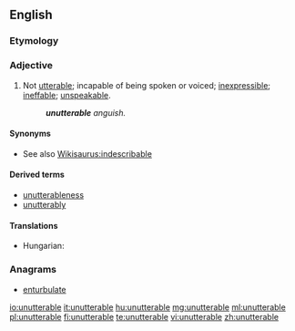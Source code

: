 ==English==

===Etymology===
{{prefix|un|utterable}}

===Adjective===
{{en-adj}}

# Not [[utterable]]; incapable of being spoken or voiced; [[inexpressible]]; [[ineffable]]; [[unspeakable]].
#: '''''unutterable''' anguish.''

====Synonyms====
* See also [[Wikisaurus:indescribable]]

====Derived terms====
* [[unutterableness]]
* [[unutterably]]

====Translations====
{{trans-top|inexpressible}}
* Hungarian: {{t|hu|kimondhatatlan}}
{{trans-mid}}
{{trans-bottom}}

===Anagrams===
* [[enturbulate#English|enturbulate]]

[[io:unutterable]]
[[it:unutterable]]
[[hu:unutterable]]
[[mg:unutterable]]
[[ml:unutterable]]
[[pl:unutterable]]
[[fi:unutterable]]
[[te:unutterable]]
[[vi:unutterable]]
[[zh:unutterable]]